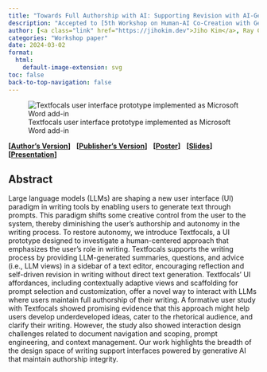```yaml
---
title: "Towards Full Authorship with AI: Supporting Revision with AI-Generated Views"
description: "Accepted to [5th Workshop on Human-AI Co-Creation with Generative Models (HAI-GEN)](https://hai-gen.github.io/2024) at ACM IUI 2024"
author: [<a class="link" href="https://jihokim.dev">Jiho Kim</a>, Ray C. Flanagan, Noelle E. Haviland, ZeAi Sun, Souad N. Yakubu, Edom A. Maru, <a class="link" href="https://kenarnold.org">Kenneth C. Arnold</a>]
categories: "Workshop paper"
date: 2024-03-02
format:
  html:
    default-image-extension: svg
toc: false
back-to-top-navigation: false
---
```


![Textfocals user interface prototype implemented as Microsoft Word add-in](Textfocals.svg){fig-alt="Textfocals user interface prototype implemented as Microsoft Word add-in"}

**[<a class="link" href="https://arxiv.org/abs/2403.01055">Author's Version</a>]**
&nbsp;
**[<a class="link" href="https://ceur-ws.org/Vol-3660/paper17.pdf">Publisher's Version</a>]**
&nbsp;
**[<a class="link" href="poster.pdf">Poster</a>]**
&nbsp;
**[<a class="link" href="slides.pdf">Slides</a>]**
&nbsp;
**[<a class="link" href="https://youtu.be/-s6IvkGqj2Q?si=dkQRflvj25j3P4Z7">Presentation</a>]**

## Abstract

Large language models (LLMs) are shaping a new user interface (UI) paradigm in writing tools by enabling users to generate text through prompts. This paradigm shifts some creative control from the user to the system, thereby diminishing the user's authorship and autonomy in the writing process. To restore autonomy, we introduce Textfocals, a UI prototype designed to investigate a human-centered approach that emphasizes the user's role in writing. Textfocals supports the writing process by providing LLM-generated summaries, questions, and advice (i.e., LLM views) in a sidebar of a text editor, encouraging reflection and self-driven revision in writing without direct text generation. Textfocals' UI affordances, including contextually adaptive views and scaffolding for prompt selection and customization, offer a novel way to interact with LLMs where users maintain full authorship of their writing. A formative user study with Textfocals showed promising evidence that this approach might help users develop underdeveloped ideas, cater to the rhetorical audience, and clarify their writing. However, the study also showed interaction design challenges related to document navigation and scoping, prompt engineering, and context management. Our work highlights the breadth of the design space of writing support interfaces powered by generative AI that maintain authorship integrity.
